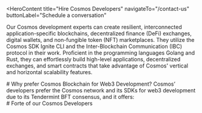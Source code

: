 <HeroContent
  title="Hire Cosmos Developers"
  navigateTo="/contact-us"
  buttonLabel="Schedule a conversation"
>
  Our Cosmos development experts can create resilient, interconnected
  application-specific blockchains, decentralized finance (DeFi) exchanges,
  digital wallets, and non-fungible token (NFT) marketplaces. They utilize the
  Cosmos SDK Ignite CLI and the Inter-Blockchain Communication (IBC) protocol in
  their work. Proficient in the programming languages Golang and Rust, they can
  effortlessly build high-level applications, decentralized exchanges, and smart
  contracts that take advantage of Cosmos' vertical and horizontal scalability
  features.
</HeroContent>

<ClientCompaniesComponent />

<CountUpAnimationContainer />

<div className="w-full flex flex-col items-center justify-center text-center">
  # Why prefer Cosmos Blockchain for Web3 Development? Cosmos’ developers prefer
  the Cosmos network and its SDKs for web3 development due to its Tendermint BFT
  consensus, and it offers:
</div>

<section className="grid grid-cols-2 gap-10 w-full py-16">
  <section className="w-full col-span-1 cursor-pointer">
    <ServiceCard
      service={{
        id: 1,
        image: "/servicesPage/Modularity.svg",
        title: "Modularity",
        description:
          "The Cosmos SDK aims to establish a modular structure where various interconnected modules can be utilized. This allows developers to create application-specific blockchains without the need to build every component from the ground up.",
        urlPath: "",
      }}
    />
  </section>
  <section className="w-full col-span-1 cursor-pointer">
    <ServiceCard
      service={{
        id: 2,
        image: "/servicesPage/Blockchaininteroperability.svg",
        title: "Blockchain Interoperability",
        description:
          "Blockchain Interoperability Cosmos employs the Inter Blockchain Communication (IBC) protocol, which is analogous to TCP/IP and allows various blockchains to exchange funds or information, thereby linking the crypto algorithms.",
        urlPath: "",
      }}
    />
  </section>
  <section className="w-full col-span-1 cursor-pointer">
    <ServiceCard
      service={{
        id: 3,
        image: "/servicesPage/Cosmoshubszones.svg",
        title: "Cosmos Hubs & Zones",
        description:
          "Cosmos Zones are distinct blockchains with varying characteristics, while Cosmos Hubs are blockchains created specifically to link these Zones together. The Cosmos Hub is a proof-of-stake network fueled by the ATOM digital currency.",
        urlPath: "",
      }}
    />
  </section>
  <section className="w-full col-span-1 cursor-pointer">
    <ServiceCard
      service={{
        id: 4,
        image: "/servicesPage/Verticalhorizontalscaling.svg",
        title: "Vertical & horizontal scaling",
        description:
          "The Cosmos blockchain has the capability to scale vertically upon its initial release, which represents a substantial advancement in blockchain scalability. Additionally, the blockchain will incorporate horizontal scalability methods once the Inter Blockchain Communication (IBC) module is finalized.",
        urlPath: "",
      }}
    />
  </section>
</section>

<div className="w-full text-center"># Forte of our Cosmos Developers</div>

<section className="grid grid-col-2 gap-10 w-full py-16">
  <section className="w-full col-span-1 cursor-pointer">
    <ServiceCard
      service={{
        id: 1,
        image: "/servicesPage/Cosmosblockchainconsulting.svg",
        title: "Cosmos Blockchain Consulting",
        description:
          "Cosmos Blockchain Consulting, a team of Cosmos experts, provides strategic guidance on efficiently integrating the Cosmos blockchain to maximize return on investment and improve business performance. We evaluate the appropriateness of Cosmos blockchain for specific enterprise use cases and identify the technical elements and resources required to develop a decentralized application (dApp) on the Cosmos platform.",
        urlPath: "",
      }}
    />
  </section>
  <section className="w-full col-span-1 cursor-pointer">
    <ServiceCard
      service={{
        id: 2,
        image: "/servicesPage/CosmosdAppdevelopment.svg",
        title: "Cosmos dApp Development",
        description:
          "Cosmos dApp Development our Cosmos dApp experts develop decentralized applications for the healthcare, payment, and logistics sectors using the Cosmos SDK. Our developers possess extensive knowledge of the Application BlockChain Interface (ABCI), Golang, and Rust, enabling them to create reliable and efficient Cosmos-based dApps.",
        urlPath: "",
      }}
    />
  </section>
  <section className="w-full col-span-1 cursor-pointer">
    <ServiceCard
      service={{
        id: 3,
        image: "/servicesPage/Walletdevelopment.svg",
        title: "Wallet Development",
        description:
          "Our Cosmos developers build personalized mobile and web3 wallets for your business that accommodate ATOM (Cosmos) tokens. Clients can utilize these wallets to hold a variety of cryptocurrencies and digital assets, as well as monitor their account balances and transaction histories.",
        urlPath: "",
      }}
    />
  </section>
  <section className="w-full col-span-1 cursor-pointer">
    <ServiceCard
      service={{
        id: 4,
        image: "/servicesPage/DeFiappsdevelopment.svg",
        title: "DeFi Apps Development",
        description:
          "Cosmos developers create DeFi applications that enable individuals globally to easily trade, invest, and borrow. They also build independent, purpose-built blockchains that shield users from excessive fees and congested networks.",
        urlPath: "",
      }}
    />
  </section>
  <section className="w-full col-span-1 cursor-pointer">
    <ServiceCard
      service={{
        id: 5,
        image: "/servicesPage/NFTmarketplacedevelopment.svg",
        title: "NFT Marketplace Development",
        description:
          "Cosmos developers create interoperable NFT marketplaces that enable permissionless and worldwide NFT transactions. They utilize the IBC protocol, Cosmos SDK, and ABCI to develop these NFT trading platforms.",
        urlPath: "/",
      }}
    />
  </section>
  <section className="w-full col-span-1 cursor-pointer">
    <ServiceCard
      service={{
        id: 6,
        image: "/servicesPage/Smartcontractdevelopment.svg",
        title: "Smart Contract Development",
        description:
          "Our Cosmos developers create interoperable smart contracts for public and private networks linked to the Cosmos network to support a range of decentralized applications (dApps).",
        urlPath: "",
      }}
    />
  </section>
</section>
